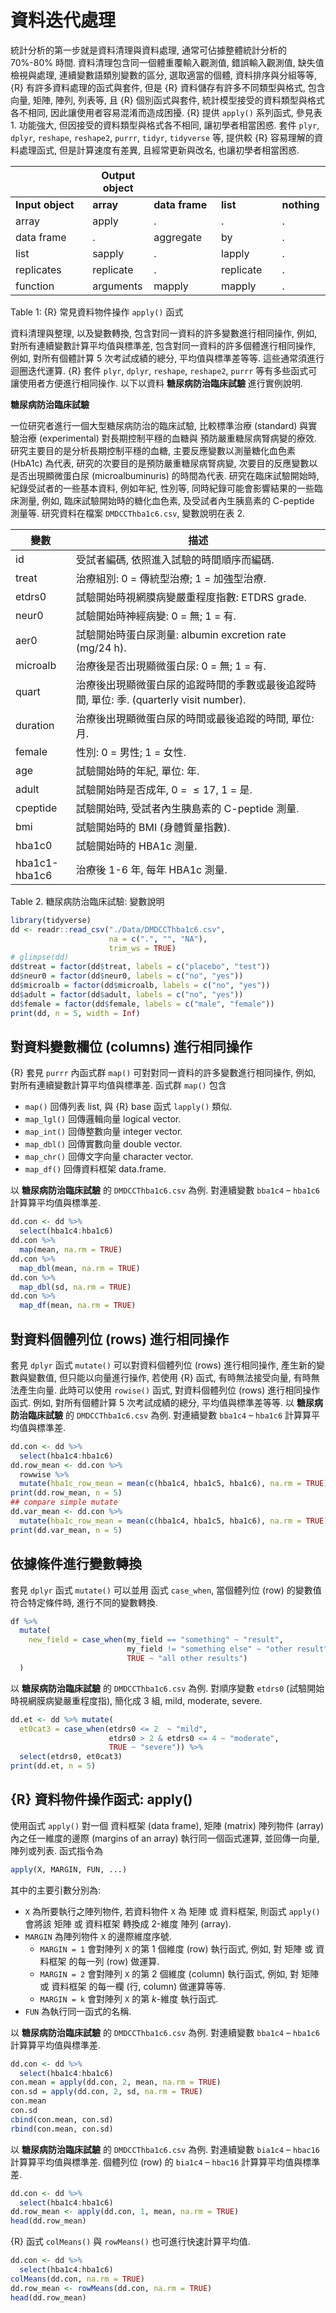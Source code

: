 # 資料迭代處理 {#purrr}


統計分析的第一步就是資料清理與資料處理,
通常可佔據整體統計分析的 70%-80% 時間.
資料清理包含同一個體重覆輸入觀測值,
錯誤輸入觀測值, 缺失值檢視與處理,
連續變數語類別變數的區分, 選取適當的個體,
資料排序與分組等等,
{R} 有許多資料處理的函式與套件,
但是 {R} 資料儲存有許多不同類型與格式,
包含 向量, 矩陣, 陣列, 列表等,
且 {R} 個別函式與套件, 統計模型接受的資料類型與格式各不相同,
因此讓使用者容易混淆而造成困擾.
{R} 提供 `apply()` 系列函式, 參見表 1.
功能強大, 但因接受的資料類型與格式各不相同,
讓初學者相當困惑.
套件 `plyr`, `dplyr`, 
`reshape`, `reshape2`, `purrr`,
`tidyr`, `tidyverse` 等,
提供較 {R} 容易理解的資料處理函式,
但是計算速度有差異, 且經常更新與改名,
也讓初學者相當困惑.


|              | **Output object** |            |           |         |  
|--------------|-----------|------------|-----------|---------|
| **Input object** | **array** | **data frame** | **list**| **nothing** |
| array        | apply     | .          | .         |  .      |
| data frame   |  .        | aggregate  | by        |  .      |
| list         | sapply    |  .         | lapply    |  .      |
| replicates   | replicate |  .         | replicate |  .      |
| function     | arguments | mapply     | mapply    |  .      |

Table 1: {R} 常見資料物件操作 `apply()` 函式


資料清理與整理, 以及變數轉換, 包含對同一資料的許多變數進行相同操作,
例如, 對所有連續變數計算平均值與標準差,
包含對同一資料的許多個體進行相同操作,
例如, 對所有個體計算 5 次考試成績的總分, 平均值與標準差等等.
這些通常須進行迴圈迭代運算.
{R} 套件 `plyr`, `dplyr`, 
`reshape`, `reshape2`, `purrr` 等有多些函式可讓使用者方便進行相同操作.
以下以資料 **糖尿病防治臨床試驗** 進行實例說明.


**糖尿病防治臨床試驗**

一位研究者進行一個大型糖尿病防治的臨床試驗,
比較標準治療 (standard) 與實驗治療 (experimental) 
對長期控制平穩的血糖與 預防嚴重糖尿病腎病變的療效.
研究主要目的是分析長期控制平穩的血糖, 主要反應變數以測量糖化血色素 (HbA1c) 為代表,
研究的次要目的是預防嚴重糖尿病腎病變, 
次要目的反應變數以是否出現顯微蛋白尿 (microalbuminuris) 的時間為代表.
研究在臨床試驗開始時,
紀錄受試者的一些基本資料,
例如年紀, 性別等,
同時紀錄可能會影響結果的一些臨床測量,
例如, 臨床試驗開始時的糖化血色素,
及受試者內生胰島素的 C-peptide 測量等.
研究資料在檔案 `DMDCCThba1c6.csv`,
變數說明在表 2.


| 變數           | 描述                                                              |
|----------------|-----------------------------------------------------------------|
| id             | 受試者編碼, 依照進入試驗的時間順序而編碼.                    |
| treat          | 治療組別: 0 = 傳統型治療; 1 = 加強型治療.               |
| etdrs0         | 試驗開始時視網膜病變嚴重程度指數: ETDRS grade.              |
| neur0          | 試驗開始時神經病變: 0 = 無; 1 = 有.                   |
| aer0           | 試驗開始時蛋白尿測量: albumin excretion rate (mg/24 h).     |
| microalb       | 治療後是否出現顯微蛋白尿: 0 = 無; 1 = 有.                |
| quart          | 治療後出現顯微蛋白尿的追蹤時間的季數或最後追蹤時間, 單位: 季. (quarterly visit number). |
| duration       | 治療後出現顯微蛋白尿的時間或最後追蹤的時間, 單位: 月.       |
| female         | 性別: 0 = 男性; 1 = 女性.                           |
| age            | 試驗開始時的年紀, 單位: 年.                             |
| adult         | 試驗開始時是否成年, 0 = $\le 17$, 1 = 是.                  |
| cpeptide       | 試驗開始時, 受試者內生胰島素的 C-peptide 測量.                |
| bmi            | 試驗開始時的 BMI (身體質量指數).                      |
| hba1c0         | 試驗開始時的 HBA1c 測量.                            |
| hba1c1-hba1c6 | 治療後 1-6 年, 每年 HBA1c 測量.                      |


Table 2. 糖尿病防治臨床試驗: 變數說明


```r
library(tidyverse)
dd <- readr::read_csv("./Data/DMDCCThba1c6.csv",
                      na = c(".", "", "NA"),
                      trim_ws = TRUE)
# glimpse(dd)
dd$treat = factor(dd$treat, labels = c("placebo", "test"))
dd$neur0 = factor(dd$neur0, labels = c("no", "yes"))
dd$microalb = factor(dd$microalb, labels = c("no", "yes"))
dd$adult = factor(dd$adult, labels = c("no", "yes"))
dd$female = factor(dd$female, labels = c("male", "female"))
print(dd, n = 5, width = Inf)
```

## 對資料變數欄位 (columns) 進行相同操作

{R} 套見 `purrr` 內函式群 `map()` 
可對對同一資料的許多變數進行相同操作,
例如, 對所有連續變數計算平均值與標準差.
函式群 `map()` 包含

* `map()` 回傳列表 list, 與 {R} base 函式 `lapply()` 類似.
* `map_lgl()` 回傳邏輯向量 logical vector.
* `map_int()` 回傳整數向量 integer vector.
* `map_dbl()` 回傳實數向量 double vector.
* `map_chr()` 回傳文字向量 character vector.
* `map_df()` 回傳資料框架 data.frame.


以 **糖尿病防治臨床試驗** 的 `DMDCCThba1c6.csv` 為例.
對連續變數 `bba1c4` -- `hba1c6` 計算算平均值與標準差.

```r
dd.con <- dd %>% 
  select(hba1c4:hba1c6) 
dd.con %>%
  map(mean, na.rm = TRUE)
dd.con %>%
  map_dbl(mean, na.rm = TRUE)
dd.con %>%
  map_dbl(sd, na.rm = TRUE)
dd.con %>%
  map_df(mean, na.rm = TRUE)
```


## 對資料個體列位 (rows) 進行相同操作

套見 `dplyr` 函式 `mutate()` 可以對資料個體列位 (rows) 進行相同操作,
產生新的變數與變數值,
但只能以向量進行操作, 若使用 {R} 函式, 有時無法接受向量, 
有時無法產生向量.
此時可以使用 `rowise()` 函式,
對資料個體列位 (rows) 進行相同操作函式.
例如, 對所有個體計算 5 次考試成績的總分, 平均值與標準差等等.
以 **糖尿病防治臨床試驗** 的 `DMDCCThba1c6.csv` 為例.
對連續變數 `bba1c4` -- `hba1c6` 計算算平均值與標準差.


```r
dd.con <- dd %>% 
  select(hba1c4:hba1c6)
dd.row_mean <- dd.con %>% 
  rowwise %>% 
  mutate(hba1c_row_mean = mean(c(hba1c4, hba1c5, hba1c6), na.rm = TRUE))
print(dd.row_mean, n = 5)
## compare simple mutate
dd.var_mean <- dd.con %>% 
  mutate(hba1c_row_mean = mean(c(hba1c4, hba1c5, hba1c6), na.rm = TRUE))
print(dd.var_mean, n = 5)
```

## 依據條件進行變數轉換

套見 `dplyr` 函式 `mutate()` 可以並用 函式 `case_when`, 
當個體列位 (row) 的變數值符合特定條件時, 進行不同的變數轉換.
```r
df %>%
  mutate(
    new_field = case_when(my_field == "something" ~ "result", 
                          my_field != "something else" ~ "other result", 
                          TRUE ~ "all other results")
  )
```
以 **糖尿病防治臨床試驗** 的 `DMDCCThba1c6.csv` 為例.
對順序變數 `etdrs0` (試驗開始時視網膜病變嚴重程度指),
簡化成 3 組, mild, moderate, severe.
```r
dd.et <- dd %>% mutate(
  et0cat3 = case_when(etdrs0 <= 2  ~ "mild",
                      etdrs0 > 2 & etdrs0 <= 4 ~ "moderate",
                      TRUE ~ "severe")) %>%
  select(etdrs0, et0cat3)
print(dd.et, n = 5)
```




## {R} 資料物件操作函式: apply()

使用函式
`apply()`
對一個 資料框架 (data frame), 矩陣 (matrix) 陣列物件 (array)
內之任一維度的邊際 (margins of an array) 執行同一個函式運算,
並回傳一向量, 陣列或列表.
函式指令為
```r
apply(X, MARGIN, FUN, ...)
```
其中的主要引數分別為:

* `X` 為所要執行之陣列物件,
若資料物件 `X` 為 矩陣 或 資料框架,
則函式 `apply()`
會將該 矩陣 或 資料框架 轉換成 2-維度 陣列 (array).
* `MARGIN` 為陣列物件 `X` 的邊際維度序號.
  * `MARGIN = 1` 會對陣列 `X` 的第 1 個維度 (row) 執行函式,
例如, 對 矩陣 或 資料框架 的每一列 (row) 做運算.
  * `MARGIN = 2` 會對陣列 `X` 的第 2 個維度 (column) 執行函式,
例如, 對 矩陣 或 資料框架 的每一欄 (行, column) 做運算等等.
  * `MARGIN = k` 會對陣列 `X` 的第 $k$-維度 執行函式.
* `FUN` 為執行同一函式的名稱.

以 **糖尿病防治臨床試驗** 的 `DMDCCThba1c6.csv` 為例.
對連續變數 `bba1c4` -- `hba1c6` 計算算平均值與標準差.
```r
dd.con <- dd %>% 
  select(hba1c4:hba1c6) 
con.mean = apply(dd.con, 2, mean, na.rm = TRUE)
con.sd = apply(dd.con, 2, sd, na.rm = TRUE)
con.mean
con.sd
cbind(con.mean, con.sd)
rbind(con.mean, con.sd)
```
以 **糖尿病防治臨床試驗** 的 `DMDCCThba1c6.csv` 為例.
對連續變數 `bia1c4` -- `hbac16` 計算算平均值與標準差.
個體列位 (row) 的 `bia1c4` -- `hbac16` 計算算平均值與標準差.
```r
dd.con <- dd %>% 
  select(hba1c4:hba1c6) 
dd.row_mean <- apply(dd.con, 1, mean, na.rm = TRUE)
head(dd.row_mean)
```
{R} 函式 `colMeans()` 與 `rowMeans()` 也可進行快速計算平均值.
```r
dd.con <- dd %>% 
  select(hba1c4:hba1c6) 
colMeans(dd.con, na.rm = TRUE)
dd.row_mean <- rowMeans(dd.con, na.rm = TRUE)
head(dd.row_mean)
```



